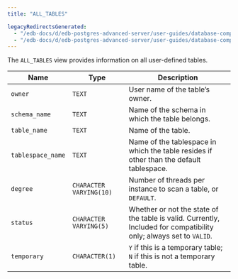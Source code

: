 ```yaml
---
title: "ALL_TABLES"

legacyRedirectsGenerated:
  - "/edb-docs/d/edb-postgres-advanced-server/user-guides/database-compatibility-for-oracle-developers-catalog-views-guide/13/all_tables.html"
  - "/edb-docs/d/edb-postgres-advanced-server/user-guides/database-compatibility-for-oracle-developers-catalog-views-guide/latest/all_tables.html"
---
```


<div id="all_tables" class="registered_link"></div>

The `ALL_TABLES` view provides information on all user-defined tables.

| Name              | Type                    | Description                                                                                                        |
| ----------------- | ----------------------- | ------------------------------------------------------------------------------------------------------------------ |
| `owner`           | `TEXT`                  | User name of the table’s owner.                                                                                    |
| `schema_name`     | `TEXT`                  | Name of the schema in which the table belongs.                                                                     |
| `table_name`      | `TEXT`                  | Name of the table.                                                                                                 |
| `tablespace_name` | `TEXT`                  | Name of the tablespace in which the table resides if other than the default tablespace.                            |
| `degree`          | `CHARACTER VARYING(10)` | Number of threads per instance to scan a table, or `DEFAULT`.                                                      |
| `status`          | `CHARACTER VARYING(5)`  | Whether or not the state of the table is valid. Currently, Included for compatibility only; always set to `VALID`. |
| `temporary`       | `CHARACTER(1)`          | `Y` if this is a temporary table; `N` if this is not a temporary table.                                            |
